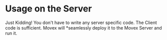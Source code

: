 # Usage on the Server

Just Kidding! You don't have to write any server specific code. The Client code is sufficient. Movex will \*seamlessly deploy it to the Movex Server and run it.
